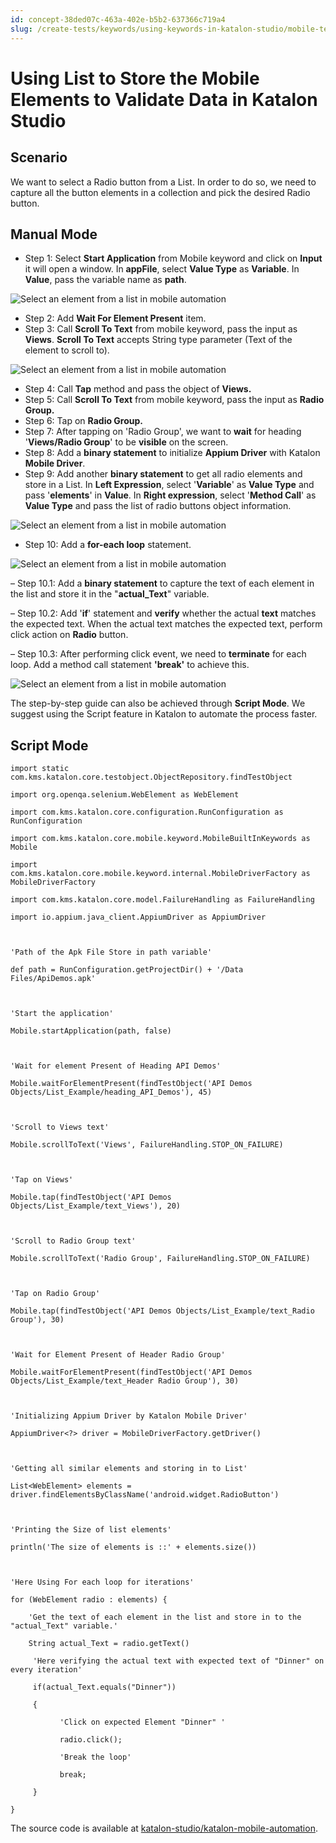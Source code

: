 ```yaml
---
id: concept-38ded07c-463a-402e-b5b2-637366c719a4
slug: /create-tests/keywords/using-keywords-in-katalon-studio/mobile-testing/using-list-to-store-the-mobile-elements-to-validate-data-in-katalon-studio
---
```


# Using List to Store the Mobile Elements to Validate Data in Katalon Studio

## Scenario

We want to select a Radio button from a List. In order to do so, we need to capture all the button elements in a collection and pick the desired Radio button.

## Manual Mode

-   Step 1: Select **Start Application** from Mobile keyword and click on **Input** it will open a window. In **appFile**, select **Value Type** as **Variable**. In **Value**, pass the variable name as **path**.

<img src="https://github.com/katalon-studio/docs-images/raw/master/katalon-studio/tutorials/store_mobile_elements_to_validate_data/Using-List-to-Store-the-Mobile-Elements-to-Validate-Data-1.png" alt="Select an element from a list in mobile automation" />

-   Step 2: Add **Wait For Element Present** item.
-   Step 3: Call **Scroll To Text** from mobile keyword, pass the input as **Views**. **Scroll To Text** accepts String type parameter \(Text of the element to scroll to\).

<img src="https://github.com/katalon-studio/docs-images/raw/master/katalon-studio/tutorials/store_mobile_elements_to_validate_data/Using-List-to-Store-the-Mobile-Elements-to-Validate-Data-9.png" alt="Select an element from a list in mobile automation" />

-   Step 4: Call **Tap** method and pass the object of **Views.**
-   Step 5: Call **Scroll To Text** from mobile keyword, pass the input as **Radio Group.**
-   Step 6: Tap on **Radio Group.**
-   Step 7: After tapping on 'Radio Group', we want to **wait** for heading '**Views/Radio Group**' to be **visible** on the screen.
-   Step 8: Add a **binary statement** to initialize **Appium Driver** with Katalon **Mobile Driver**.
-   Step 9: Add another **binary statement** to get all radio elements and store in a List. In **Left Expression**, select '**Variable**' as **Value Type** and pass '**elements**' in **Value**. In **Right expression**, select '**Method Call**' as **Value Type** and pass the list of radio buttons object information.

<img src="https://github.com/katalon-studio/docs-images/raw/master/katalon-studio/tutorials/store_mobile_elements_to_validate_data/Using-List-to-Store-the-Mobile-Elements-to-Validate-Data-92.png" alt="Select an element from a list in mobile automation" />

-   Step 10: Add a **for-each loop** statement.

<img src="https://github.com/katalon-studio/docs-images/raw/master/katalon-studio/tutorials/store_mobile_elements_to_validate_data/Using-List-to-Store-the-Mobile-Elements-to-Validate-Data-10.png" alt="Select an element from a list in mobile automation" />

– Step 10.1: Add a **binary statement** to capture the text of each element in the list and store it in the "**actual\_Text**" variable.

– Step 10.2: Add '**if**' statement and **verify** whether the actual **text** matches the expected text. When the actual text matches the expected text, perform click action on **Radio** button.

– Step 10.3: After performing click event, we need to **terminate** for each loop. Add a method call statement **'break'** to achieve this.

<img src="https://github.com/katalon-studio/docs-images/raw/master/katalon-studio/tutorials/store_mobile_elements_to_validate_data/Using-List-to-Store-the-Mobile-Elements-to-Validate-Data-11.png" alt="Select an element from a list in mobile automation" />

The step-by-step guide can also be achieved through **Script Mode**. We suggest using the Script feature in Katalon to automate the process faster.

## Script Mode

```
import static com.kms.katalon.core.testobject.ObjectRepository.findTestObject
 
import org.openqa.selenium.WebElement as WebElement
 
import com.kms.katalon.core.configuration.RunConfiguration as RunConfiguration
 
import com.kms.katalon.core.mobile.keyword.MobileBuiltInKeywords as Mobile
 
import com.kms.katalon.core.mobile.keyword.internal.MobileDriverFactory as MobileDriverFactory
 
import com.kms.katalon.core.model.FailureHandling as FailureHandling
 
import io.appium.java_client.AppiumDriver as AppiumDriver
 
 
 
'Path of the Apk File Store in path variable'
 
def path = RunConfiguration.getProjectDir() + '/Data Files/ApiDemos.apk'
 
 
 
'Start the application'
 
Mobile.startApplication(path, false)
 
 
 
'Wait for element Present of Heading API Demos'
 
Mobile.waitForElementPresent(findTestObject('API Demos Objects/List_Example/heading_API_Demos'), 45)
 
 
 
'Scroll to Views text'
 
Mobile.scrollToText('Views', FailureHandling.STOP_ON_FAILURE)
 
 
 
'Tap on Views'
 
Mobile.tap(findTestObject('API Demos Objects/List_Example/text_Views'), 20)
 
 
 
'Scroll to Radio Group text'
 
Mobile.scrollToText('Radio Group', FailureHandling.STOP_ON_FAILURE)
 
 
 
'Tap on Radio Group'
 
Mobile.tap(findTestObject('API Demos Objects/List_Example/text_Radio Group'), 30)
 
 
 
'Wait for Element Present of Header Radio Group'
 
Mobile.waitForElementPresent(findTestObject('API Demos Objects/List_Example/text_Header Radio Group'), 30)
 
 
 
'Initializing Appium Driver by Katalon Mobile Driver'
 
AppiumDriver<?> driver = MobileDriverFactory.getDriver()
 
 
 
'Getting all similar elements and storing in to List'
 
List<WebElement> elements = driver.findElementsByClassName('android.widget.RadioButton')
 
 
 
'Printing the Size of list elements'
 
println('The size of elements is ::' + elements.size())
 
 
 
'Here Using For each loop for iterations'
 
for (WebElement radio : elements) {
 
    'Get the text of each element in the list and store in to the "actual_Text" variable.'
 
    String actual_Text = radio.getText()
 
     'Here verifying the actual text with expected text of "Dinner" on every iteration'
 
     if(actual_Text.equals("Dinner"))
 
     {
 
           'Click on expected Element "Dinner" '
 
           radio.click();
 
           'Break the loop'
 
           break;
 
     }
 
}

```

The source code is available at [katalon-studio/katalon-mobile-automation](https://github.com/katalon-studio/katalon-mobile-automation).